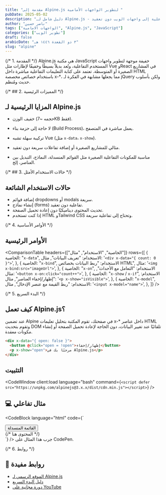 ```yaml
---
title: "مقدمة إلى Alpine.js لتطوير الواجهات الأمامية "
pubDate: 2025-05-02
description: "دليل شامل لـ Alpine.js - المكتبة الخفيفة لإضافة التفاعلية إلى واجهات الويب دون تعقيد"
author: "ناصر حسين"
tags: ["الواجهات الامامية", "Alpine.js", "JavaScript"]
categories: ["تطوير الويب"]
draft: false
arabicDate: "٣ ذو القعدة ١٤٤٦ هـ"
slug: "alpine"
---
```



{/* 1. المقدمة */}
Alpine.js هي مكتبة JavaScript خفيفة موجهة لتطوير واجهات المستخدم التفاعلية، وتُعد بديلاً بسيطًا وخفيفًا لإطارات مثل Vue وReact في المشاريع الصغيرة أو المتوسطة. تعتمد على كتابة التعليمات التفاعلية مباشرة داخل HTML باستخدام خصائص مخصصة x-\*، مما يجعلها مشابهة في الفكرة لـ jQuery ولكن بأسلوب حديث ومُنظم.

{/* ## 2. المميزات الرئيسية */}

## المزايا الرئيسية لـ Alpine.js

- خفيف الوزن (حجمه ~7KB فقط).

- لا حاجة إلى حزمة بناء (Build Process)، يعمل مباشرة في المتصفح.

- تركيبة سهلة تشبه Vue (مثل `x-data`، `x-show`).

- مثالي للمشاريع الصغيرة أو إضافة تفاعلات سريعة دون تعقيد.
- مناسبة للمكونات التفاعلية الصغيرة مثل القوائم المنسدلة، النماذج، التبديل بين العناصر، إلخ.

{/* ## 3. حالات الاستخدام الأمثل */}

## حالات الاستخدام الشائعة

- إضافة قوائم dropdowns أو modals سريعة.
- إنشاء نماذج (forms) تفاعلية دون تعقيد.
- تحديث المحتوى ديناميكيًا دون إعادة تحميل الصفحة.
- إذا كنت تستخدم HTML وTailwind CSS وتحتاج إلى تفاعلية سريعة.

{/* 4. الأوامر الأساسية */}

## الأوامر الرئيسية

<ComparisonTable
  headers={["الخاصية", "الاستخدام", "مثال"]}
  rows={[
    {
      الخاصية: "`x-data`",
      الاستخدام: "تعريف البيانات",
      مثال: '`<div x-data="{ count: 0 }">`',
    },
    {
      الخاصية: "`x-bind`",
      الاستخدام: "ربط البيانات بخصائص HTML",
      مثال: '`<img x-bind:src="imageUrl">`',
    },
    {
      الخاصية: "`x-on`",
      الاستخدام: "التعامل مع الأحداث",
      مثال: '`<button x-on:click="count++">`',
    },
    {
      الخاصية: "`x-show` / `x-if`",
      الاستخدام: "إظهار/إخفاء العناصر",
      مثال: '`<p x-show="isVisible">`',
    },
    {
      الخاصية: "`x-model`",
      الاستخدام: "ربط القيمة مع عنصر الإدخال",
      مثال: '`<input x-model="name">`',
    },
  ]}
/>

{/* 5. البدء السريع */}

## كيف تعمل Alpine.js؟

عند تضمين Alpine في صفحتك، تقوم المكتبة بتحليل تعليمات x-\* داخل عناصر HTML وتقوم بتحديث DOM تلقائيًا عند تغيير البيانات، دون الحاجة لإعادة تحميل الصفحة أو إنشاء مكونات معقدة.

```html
<div x-data="{ open: false }">
  <button @click="open = !open">إظهار/إخفاء</button>
  <p x-show="open">مرحبًا بك في Alpine.js</p>
</div>
```

## التثبيت

<CodeWindow
  client:load
  language="bash"
  command={`<script defer src="https://unpkg.com/alpinejs@3.x.x/dist/cdn.min.js"></script>`}
/>

## 💻 مثال تفاعلي

<CodeBlock
  language="html"
  code={`
<div x-data="{ isOpen: false }">
  <button 
    @click="isOpen = !isOpen"
    class="dropdown-btn"
  >
    القائمة المنسدلة
  </button>
  
  <div 
    x-show="isOpen"
    class="dropdown-menu"
  >
    {/*
        المحتوى هنا
    */}
  </div>
</div>`}
/>
جرب هذا المثال على CodePen.

{/* 6. روابط */}

## 🔗 روابط مفيدة

- [الموقع الرسمي لـ Alpine.js](https://alpinejs.dev/)
- [دليل البدء السريع](https://alpinejs.dev/start-here)
- [دورة مجانية على YouTube](https://www.youtube.com/results?search_query=alpine.js)
